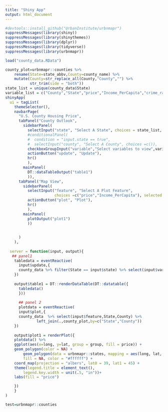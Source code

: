 ```yaml
---
title: "Shiny App"
output: html_document
---
```

```r
#devtools::install_github("UrbanInstitute/urbnmapr")
suppressMessages(library(shiny))
suppressMessages(library(shinythemes))
suppressMessages(library(dplyr))
suppressMessages(library(tidyverse))
suppressMessages(library(urbnmapr))
```

```r
load("county_data.RData")
```


```r
county_plot=urbnmapr::counties %>% 
    rename(State=state_abbv,County=county_name) %>% 
    mutate(County=str_replace_all(County,"County","") %>% 
           str_trim(side = "both"))
state_list = unique(county_data$State)
variable_list = c("County","State","price","Income_PerCapita","crime_rate_per_100000","college_num","hospital_rating","num_shoppingmall","pct_unemp","RiskLevel","fatal_rate_log")
shinyApp(
  ui = tagList(
    themeSelector(),
    navbarPage(
      "U.S. County Housing Price",
      tabPanel("County Outlook", 
        sidebarPanel(
          selectInput("state", "Select A State", choices = state_list, selected = 1),
          #conditionalPanel(
          #  condition = "input.state == true",
          #  selectInput("county", "Select A County", choices =c()),
          checkboxGroupInput("variable","Select variables to view",variable_list),
          actionButton("update", "Update"),
          hr()
          ),
        mainPanel(
          DT::dataTableOutput("table1")
          )),
      tabPanel("Map View", 
        sidebarPanel(
          selectInput("feature", "Select A Plot Feature", 
                      choices =c("price","Income_PerCapita"), selected = 1),
          actionButton("plot", "Plot"),
          hr()
          ),
        mainPanel(
          plotOutput("plot1")
          ))
    
      
      )
    ),
  
  server = function(input, output){
   ## panel1 
    tabledata = eventReactive(
      input$update,{
      county_data %>% filter(State == input$state) %>% select(input$variable)
    })
    
    output$table1 = DT::renderDataTable(DT::datatable({
      tabledata()
      }))
  
      ## panel 2
      plotdata = eventReactive(
      input$plot,{
      county_data  %>% select(input$feature,State,County) %>% 
              left_join(.,county_plot,by=c("State","County"))
    })
    
    output$plot1 = renderPlot({
    plotdata() %>%
    ggplot(aes(x=long, y=lat, group = group, fill = price)) +
    geom_polygon(color = NA) +
        geom_polygon(data = urbnmapr::states, mapping = aes(long, lat, group = group),
        fill = NA, color = "#ffffff") +
    coord_map(projection = "albers", lat0 = 39, lat1 = 45) +
    theme(legend.title = element_text(),
        legend.key.width = unit(.5, "in"))+
    labs(fill = "price") 

    })
    }
)

```


```r
test=urbnmapr::counties
```

